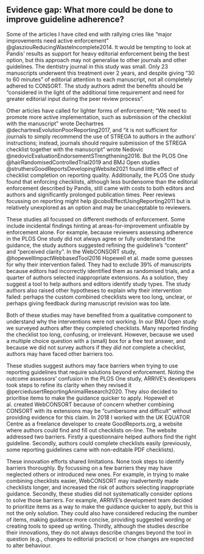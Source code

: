 ## Evidence gap: What more could be done to improve guideline adherence? 

Some of the articles I have cited end with rallying cries like "major improvements need active enforcement" @glasziouReducingWasteIncomplete2014. It would be tempting to look at Pandis' results as support for heavy editorial enforcement being the best option, but this approach may not generalise to other journals and other guidelines. The dentistry journal in this study was small. Only 23 manuscripts underwent this treatment over 2 years, and despite giving "30 to 60 minutes" of editorial attention to each manuscript, not all completely adhered to CONSORT. The study authors admit the benefits should be "considered in the light of the additional time requirement and need for greater editorial input during the peer review process". 

<!-- Might there be other reasons? Perhaps editors are not sufficiently familiar with trial design or CONSORT content?Would editors have the necessarily resources and expertise to expand the policy to cover other reporting guidelines? Do editors see a benefit? Are they concerned about frustrating authors with multiple rounds of review?  -->

Other articles have called for lighter forms of enforcement; "We need to promote more active implementation, such as submission of the checklist with the manuscript" wrote Dechartres @dechartresEvolutionPoorReporting2017, and "it is not sufficient for journals to simply recommend the use of STREGA to authors in the authors’ instructions; instead, journals should require submission of the STREGA checklist together with the manuscript" wrote Nedovic @nedovicEvaluationEndorsementSTrengthening2016. But the PLOS One @hairRandomisedControlledTrial2019 and BMJ Open studies @struthersGoodReportsDevelopingWebsite2021 found little effect of checklist completion on reporting quality. Additionally, the PLOS One study found that enforcing checklists, although less burdensome than the editorial enforcement described by Pandis, still came with costs to both editors and authors and significantly prolonged publication times. Peer reviews focussing on reporting might help @coboEffectUsingReporting2011 but is relatively unexplored as an option and may be unacceptable to reviewers.

These studies all focussed on different methods of enforcement. Some include incidental findings hinting at areas-for-improvement unfixable by enforcement alone. For example, because reviewers assessing adherence in the PLOS One study did not always agree or fully understand the guidance, the study authors suggested refining the guideline's "content" and "perceived clarity". In the WebCONSORT study, @hopewellImpactWebbasedTool2016 Hopewell et al. made some guesses for why their intervention failed. They had to exclude 39% of manuscripts because editors had incorrectly identified them as randomised trials, and a quarter of authors selected inappropriate extensions. As a solution, they suggest a tool to help authors and editors identify study types. The study authors also raised other hypotheses to explain why their intervention failed: perhaps the custom combined checklists were too long, unclear, or perhaps giving feedback during manuscript revision was too late. 

Both of these studies may have benefited from a qualitative component to understand why the interventions were not working. In our BMJ Open study we surveyed authors after they completed checklists. Many reported finding the checklist too long, confusing, or irrelevant. However, because we used a multiple choice question with a (small) box for a free text answer, and because we did not survey authors if they _did not_ complete a checklist, authors may have faced other barriers too. 

These studies suggest authors may face barriers when trying to use reporting guidelines that require solutions beyond enforcement. Noting the outcome assessors' confusion in the PLOS One study, ARRIVE's developers took steps to refine its clarity when they revised it @perciedusertReportingAnimalResearch2020. They also decided to prioritise items to make the guidance quicker to apply. Hopewell et al. created WebCONSORT because of concern whether combining CONSORT with its extensions may be "cumbersome and difficult" without providing evidence for this claim. In 2018 I worked with the UK EQUATOR Centre as a freelance developer to create GoodReports.org, a website where authors could find and fill out checklists on-line. The website addressed two barriers. Firstly a questionnaire helped authors find the right guideline. Secondly, authors could complete checklists easily (previously, some reporting guidelines came with non-editable PDF checklists).

These innovation efforts shared limitations. None took steps to identify barriers thoroughly. By focussing on a few barriers they may have neglected others or introduced new ones. For example, in trying to make combining checklists easier, WebCONSORT may inadvertently made checklists longer, and increased the risk of authors selecting inappropriate guidance. Secondly, these studies did not systematically consider options to solve those barriers. For example, ARRIVE's development team decided to prioritize items as a way to make the guidance quicker to apply, but this is not the only solution. They could also have considered reducing the number of items, making guidance more concise, providing suggested wording or creating tools to speed up writing. Thirdly, although the studies describe their innovations, they do not always describe changes beyond the tool in question (e.g., changes to editorial practice) or how changes are expected to alter behaviour.